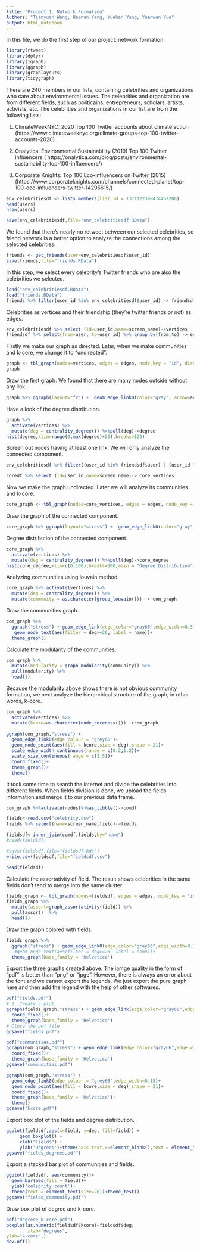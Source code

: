 ---
title: "Project 1: Network Formation"
Authors: "Tianyuan Wang, Haonan Yang, Yuehan Yang, Yuanwen Yue"
output: html_notebook
---

In this file, we do the first step of our project: network formation.

```{r, message=F}
library(rtweet)
library(dplyr)
library(igraph)
library(ggraph)
library(graphlayouts)
library(tidygraph)
```

There are 240 members in our lists, containing celebrities and organizations who care about environmental issues. The celebrities and organization are from different fields, such as politicains, entrepreneurs, scholars, artists, activists, etc. The celebrities and organizations in our list are from the following lists:

(1) ClimateWeekNYC: 2020 Top 100 Twitter accounts about climate action (https://www.climateweeknyc.org/climate-groups-top-100-twitter-accounts-2020)

(2) Onalytica: Environmental Sustainability (2019) Top 100 Twitter influencers 
( https://onalytica.com/blog/posts/environmental-sustainability-top-100-influencers/)

(3) Corporate Knights: Top 100 Eco-influencers on Twitter (2015) (https://www.corporateknights.com/channels/connected-planet/top-100-eco-influencers-twitter-14295615/)

```{r}
env_celebritiesdf <- lists_members(list_id = 1371127388474462208)
head(users)
nrow(users)
```

```{r}
save(env_celebritiesdf,file="env_celebritiesdf.RData")
```

We found that there's nearly no retweet between our selected celebrities, so friend network is a better option to analyze the connections among the selected celebrities.
```{r}
friends <- get_friends(user=env_celebritiesdf$user_id)
save(friends,file="friends.RData")
```

In this step, we select every celebrity's Twitter friends who are also the celebrities we selected.
```{r}
load("env_celebritiesdf.RData")
load("friends.RData")
friends %>% filter(user_id %in% env_celebritiesdf$user_id) -> friendsdf
```

Celebrities as vertices and their friendship (they're twitter friends or not) as edges.
```{r}
env_celebritiesdf %>% select (id=user_id,name=screen_name)->vertices
friendsdf %>% select(from=user, to=user_id) %>% group_by(from,to) -> edges
```

Firstly we make our graph as directed. Later, when we make communities and k-core, we change it to "undirected".
```{r}
graph <- tbl_graph(nodes=vertices, edges = edges, node_key = "id", directed = TRUE)
graph
```

Draw the first graph. We found that there are many nodes outside without any link.
```{r}
graph %>% ggraph(layout="fr") +  geom_edge_link0(color="gray", arrow=arrow(type = "closed", length = unit(2,"pt")))  + geom_node_point( shape=19, color="lightblue") + theme_graph()
```

Have a look of the degree distribution.
```{r}
graph %>% 
  activate(vertices) %>% 
  mutate(deg = centrality_degree()) %>%pull(deg)->degree
hist(degree,xlim=range(0,max(degree)+20),breaks=120)

```

Screen out nodes having at least one link. We will only analyze the connected component.
```{r}
env_celebritiesdf %>% filter((user_id %in% friendsdf$user) | (user_id %in% friendsdf$user_id) )->coredf

coredf %>% select (id=user_id,name=screen_name)-> core_vertices

```

Now we make the graph undirected. Later we will analyze its communities and k-core.
```{r}
core_graph <- tbl_graph(nodes=core_vertices, edges = edges, node_key = "id", directed = FALSE)
```

Draw the graph of the connected component.
```{r}
core_graph %>% ggraph(layout="stress") +  geom_edge_link0(color="gray", arrow=arrow(type = "closed", length = unit(2,"pt")))  + geom_node_point( shape=19, color="lightblue") + theme_graph()
```

Degree distribution of the connected component.
```{r}
core_graph %>% 
  activate(vertices) %>% 
  mutate(deg = centrality_degree()) %>%pull(deg)->core_degree
hist(core_degree,xlim=c(0,100),breaks=100,main = "Degree Distribution")
```
Analyzing communities using louvain method.
```{r}
core_graph %>% activate(vertices) %>%
  mutate(deg = centrality_degree()) %>%
  mutate(community = as.character(group_louvain())) -> com_graph
```

Draw the communities graph.
```{r}
com_graph %>%
  ggraph("stress") + geom_edge_link(edge_color="gray66",edge_width=0.3) + geom_node_point(aes(color=community,size=deg)) + 
   geom_node_text(aes(filter = deg>=26, label = name))+
  theme_graph()
```

Calculate the modularity of the communities.
```{r}
com_graph %>% 
  mutate(modularity = graph_modularity(community)) %>% 
  pull(modularity) %>% 
  head(1)
```
Because the modularity above shows there is not obvious community formation, we next analyze the hierarchical structure of the graph, in other words, k-core.
```{r}
com_graph %>% 
  activate(vertices) %>% 
  mutate(kcore=as.character(node_coreness())) ->com_graph 
  
ggraph(com_graph,"stress") +
  geom_edge_link0(edge_colour = "grey66")+
  geom_node_point(aes(fill = kcore,size = deg),shape = 21)+
  scale_edge_width_continuous(range = c(0.2,1.2))+
  scale_size_continuous(range = c(1,5))+
  coord_fixed()+
  theme_graph()+
  theme()
```
It took some time to search the internet and divide the celebrities into different fields. When fields division is done, we upload the fields information and merge it to our previous data frame.
```{r}
com_graph %>%activate(nodes)%>%as_tibble()->comdf
```

```{r}
fields<-read.csv("celebrity.csv")
fields %>% select(name=screen_name,field)->fields
```

```{r}
fieldsdf<-inner_join(comdf,fields,by="name")
#head(fieldsdf)
```

```{r}
#save(fieldsdf,file="fieldsdf.Rds")
write.csv(fieldsdf,file="fieldsdf.csv")
```

```{r}
head(fieldsdf)
```

Calculate the assortativity of field. The result shows celebrities in the same fields don't tend to merge into the same cluster.
```{r}
fields_graph <- tbl_graph(nodes=fieldsdf, edges = edges, node_key = "id", directed = FALSE)
fields_graph %>% 
  mutate(assort=graph_assortativity(field)) %>% 
  pull(assort)  %>% 
  head(1)
```
Draw the graph colored with fields.
```{r}
fields_graph %>%
  ggraph("stress") + geom_edge_link0(edge_color="gray66",edge_width=0.1) + geom_node_point(aes(color=field,size=deg)) + 
   #geom_node_text(aes(filter = deg>=26, label = name))+
  theme_graph(base_family = 'Helvetica')
```
Export the three graphs created above. The iamge quality in the form of "pdf" is better than "png" or "jpge". However, there is always an error about the font and we cannot export the legends. We just export the pure graph here and then add the legend with the help of other softwares.
```{r}
pdf("fields.pdf") 
# 2. Create a plot
ggraph(fields_graph,"stress") + geom_edge_link(edge_color="gray66",edge_width=0.15) + geom_node_point(aes(color=field,size=deg)) + 
  coord_fixed()+
  theme_graph(base_family = 'Helvetica')
# Close the pdf file
ggsave("fields.pdf")
```

```{r}
pdf("communities.pdf")
ggraph(com_graph,"stress") + geom_edge_link(edge_color="gray66",edge_width=0.15) +     geom_node_point(aes(color=community,size=deg)) + 
  coord_fixed()+
  theme_graph(base_family = 'Helvetica')
ggsave("communities.pdf")
```
```{r}
ggraph(com_graph,"stress") +
  geom_edge_link0(edge_colour = "grey66",edge_width=0.15)+
  geom_node_point(aes(fill = kcore,size = deg),shape = 21)+
  coord_fixed()+
  theme_graph(base_family = 'Helvetica')+
  theme()
ggsave("kcore.pdf")
```

Export box plot of the fields and degree distribution.
```{r}
ggplot(fieldsdf,aes(x=field, y=deg, fill=field)) + 
     geom_boxplot() +
     xlab("Fields") +
     ylab('Degrees')+theme(axis.text.x=element_blank(),text = element_text(size=22),panel.grid.major=element_line(colour=NA),panel.grid.minor=element_line(colour=NA))
ggsave("fields_degrees.pdf")
```

Export a stacked bar plot of communities and fields.
```{r}
ggplot(fieldsdf, aes(community))+
  geom_bar(aes(fill = field))+
  ylab('celebrity count')+
  theme(text = element_text(size=20))+theme_test()
ggsave("fields_community.pdf")
```

Draw box plot of degree and k-core.
```{r}
pdf("degreee_k-core.pdf")
boxplot(as.numeric(fieldsdf$kcore)~fieldsdf$deg,
        xlab="degrees",
ylab="k-core",)
dev.off()
```



